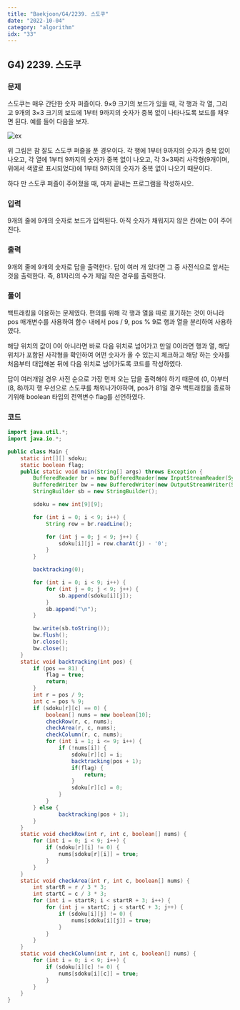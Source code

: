 ```yaml
---
title: "Baekjoon/G4/2239. 스도쿠"
date: "2022-10-04"
category: "algorithm"
idx: "33"
---
```


## G4) 2239. 스도쿠

### 문제

스도쿠는 매우 간단한 숫자 퍼즐이다. 9×9 크기의 보드가 있을 때, 각 행과 각 열, 그리고 9개의 3×3 크기의 보드에 1부터 9까지의 숫자가 중복 없이 나타나도록 보드를 채우면 된다. 예를 들어 다음을 보자.

![ex](./sdk.png)

위 그림은 참 잘도 스도쿠 퍼즐을 푼 경우이다. 각 행에 1부터 9까지의 숫자가 중복 없이 나오고, 각 열에 1부터 9까지의 숫자가 중복 없이 나오고, 각 3×3짜리 사각형(9개이며, 위에서 색깔로 표시되었다)에 1부터 9까지의 숫자가 중복 없이 나오기 때문이다.

하다 만 스도쿠 퍼즐이 주어졌을 때, 마저 끝내는 프로그램을 작성하시오.

### 입력

9개의 줄에 9개의 숫자로 보드가 입력된다. 아직 숫자가 채워지지 않은 칸에는 0이 주어진다.

### 출력

9개의 줄에 9개의 숫자로 답을 출력한다. 답이 여러 개 있다면 그 중 사전식으로 앞서는 것을 출력한다. 즉, 81자리의 수가 제일 작은 경우를 출력한다.

### 풀이

백트래킹을 이용하는 문제였다. 편의를 위해 각 행과 열을 따로 표기하는 것이 아니라 pos 매개변수를 사용하여 함수 내에서 pos / 9, pos % 9로 행과 열을 분리하여 사용하였다.

해당 위치의 값이 0이 아니라면 바로 다음 위치로 넘어가고 만일 0이라면 행과 열, 해당 위치가 포함된 사각형을 확인하여 어떤 숫자가 올 수 있는지 체크하고 해당 하는 숫자를 처음부터 대입해본 뒤에 다음 위치로 넘어가도록 코드를 작성하였다.

답이 여러개일 경우 사전 순으로 가장 먼저 오는 답을 출력해야 하기 때문에 (0, 0)부터 (8, 8)까지 행 우선으로 스도쿠를 채워나가야하며, pos가 81일 경우 백트래킹을 종료하기위해 boolean 타입의 전역변수 flag를 선언하였다.

### 코드

```java
import java.util.*;
import java.io.*;

public class Main {
	static int[][] sdoku;
	static boolean flag;
	public static void main(String[] args) throws Exception {
		BufferedReader br = new BufferedReader(new InputStreamReader(System.in));
		BufferedWriter bw = new BufferedWriter(new OutputStreamWriter(System.out));
		StringBuilder sb = new StringBuilder();

		sdoku = new int[9][9];

		for (int i = 0; i < 9; i++) {
			String row = br.readLine();

			for (int j = 0; j < 9; j++) {
				sdoku[i][j] = row.charAt(j) - '0';
			}
		}

		backtracking(0);

		for (int i = 0; i < 9; i++) {
			for (int j = 0; j < 9; j++) {
				sb.append(sdoku[i][j]);
			}
			sb.append("\n");
		}

		bw.write(sb.toString());
		bw.flush();
		br.close();
		bw.close();
	}
	static void backtracking(int pos) {
		if (pos == 81) {
			flag = true;
			return;
		}
		int r = pos / 9;
		int c = pos % 9;
		if (sdoku[r][c] == 0) {
			boolean[] nums = new boolean[10];
			checkRow(r, c, nums);
			checkArea(r, c, nums);
			checkColumn(r, c, nums);
			for (int i = 1; i <= 9; i++) {
				if (!nums[i]) {
					sdoku[r][c] = i;
					backtracking(pos + 1);
					if(flag) {
						return;
					}
					sdoku[r][c] = 0;
				}
			}
		} else {
				backtracking(pos + 1);
		}
	}
	static void checkRow(int r, int c, boolean[] nums) {
		for (int i = 0; i < 9; i++) {
			if (sdoku[r][i] != 0) {
				nums[sdoku[r][i]] = true;
			}
		}
	}
	static void checkArea(int r, int c, boolean[] nums) {
		int startR = r / 3 * 3;
		int startC = c / 3 * 3;
		for (int i = startR; i < startR + 3; i++) {
			for (int j = startC; j < startC + 3; j++) {
				if (sdoku[i][j] != 0) {
					nums[sdoku[i][j]] = true;
				}
			}
		}
	}
	static void checkColumn(int r, int c, boolean[] nums) {
		for (int i = 0; i < 9; i++) {
			if (sdoku[i][c] != 0) {
				nums[sdoku[i][c]] = true;
			}
		}
	}
}

```
